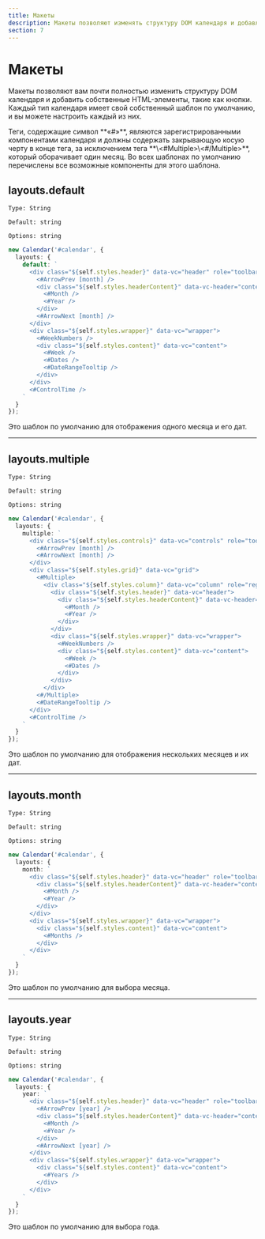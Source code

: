 ```yaml
---
title: Макеты
description: Макеты позволяют изменять структуру DOM календаря и добавлять собственные HTML-элементы.
section: 7
---
```


# Макеты

Макеты позволяют вам почти полностью изменить структуру DOM календаря и добавить собственные HTML-элементы, такие как кнопки. Каждый тип календаря имеет свой собственный шаблон по умолчанию, и вы можете настроить каждый из них.

<Info>
  Теги, содержащие символ **«#»**, являются зарегистрированными компонентами календаря и должны содержать закрывающую косую черту в конце тега, за исключением тега **\<#Multiple>\<#/Multiple>**, который оборачивает один месяц.
  Во всех шаблонах по умолчанию перечислены все возможные компоненты для этого шаблона.
</Info>

## layouts.default

`Type: String`

`Default: string`

`Options: string`

```ts
new Calendar('#calendar', {
  layouts: {
    default: `
      <div class="${self.styles.header}" data-vc="header" role="toolbar" aria-label="${self.labels.navigation}">
        <#ArrowPrev [month] />
        <div class="${self.styles.headerContent}" data-vc-header="content">
          <#Month />
          <#Year />
        </div>
        <#ArrowNext [month] />
      </div>
      <div class="${self.styles.wrapper}" data-vc="wrapper">
        <#WeekNumbers />
        <div class="${self.styles.content}" data-vc="content">
          <#Week />
          <#Dates />
          <#DateRangeTooltip />
        </div>
      </div>
      <#ControlTime />
    `
  }
});
```

Это шаблон по умолчанию для отображения одного месяца и его дат.

---

## layouts.multiple

`Type: String`

`Default: string`

`Options: string`

```ts
new Calendar('#calendar', {
  layouts: {
    multiple: `
      <div class="${self.styles.controls}" data-vc="controls" role="toolbar" aria-label="${self.labels.navigation}">
        <#ArrowPrev [month] />
        <#ArrowNext [month] />
      </div>
      <div class="${self.styles.grid}" data-vc="grid">
        <#Multiple>
          <div class="${self.styles.column}" data-vc="column" role="region">
            <div class="${self.styles.header}" data-vc="header">
              <div class="${self.styles.headerContent}" data-vc-header="content">
                <#Month />
                <#Year />
              </div>
            </div>
            <div class="${self.styles.wrapper}" data-vc="wrapper">
              <#WeekNumbers />
              <div class="${self.styles.content}" data-vc="content">
                <#Week />
                <#Dates />
              </div>
            </div>
          </div>
        <#/Multiple>
        <#DateRangeTooltip />
      </div>
      <#ControlTime />
    `
  }
});
```

Это шаблон по умолчанию для отображения нескольких месяцев и их дат.

---

## layouts.month

`Type: String`

`Default: string`

`Options: string`

```ts
new Calendar('#calendar', {
  layouts: {
    month: `
      <div class="${self.styles.header}" data-vc="header" role="toolbar" aria-label="${self.labels.navigation}">
        <div class="${self.styles.headerContent}" data-vc-header="content">
          <#Month />
          <#Year />
        </div>
      </div>
      <div class="${self.styles.wrapper}" data-vc="wrapper">
        <div class="${self.styles.content}" data-vc="content">
          <#Months />
        </div>
      </div>
    `
  }
});
```

Это шаблон по умолчанию для выбора месяца.

---

## layouts.year

`Type: String`

`Default: string`

`Options: string`

```ts
new Calendar('#calendar', {
  layouts: {
    year: `
      <div class="${self.styles.header}" data-vc="header" role="toolbar" aria-label="${self.labels.navigation}">
        <#ArrowPrev [year] />
        <div class="${self.styles.headerContent}" data-vc-header="content">
          <#Month />
          <#Year />
        </div>
        <#ArrowNext [year] />
      </div>
      <div class="${self.styles.wrapper}" data-vc="wrapper">
        <div class="${self.styles.content}" data-vc="content">
          <#Years />
        </div>
      </div>
    `
  }
});
```

Это шаблон по умолчанию для выбора года.
